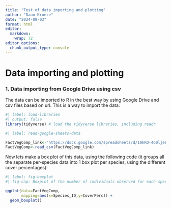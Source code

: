 ```yaml
---
title: "Test of data importing and plotting"
author: "Daan Kroeze"
date: "2024-09-03"
format: html
editor: 
  markdown: 
    wrap: 72
editor_options: 
  chunk_output_type: console
---
```


# Data importing and plotting

### 1. Data importing from Google Drive using csv

The data can be imported to R in the best way by using Google Drive and csv files based on url. This is a way to import the data:

```r
#| label: load-libraries
#| output: false  
library(tidyverse) # load the tidyverse libraries, including readr
```

```r
#| label: read-google-sheets-data

FactVegComp_link<-"https://docs.google.com/spreadsheets/d/10kRO-460ljeLI8S7hg9CY4hNIfFA838X5lLfeLePXPw/pub?gid=684946341&single=true&output=csv"
FactVegComp<-read_csv(FactVegComp_link)
```

Now lets make a box plot of this data, using the following code (it groups all the separate per-species data into 1 box plot per species, using the different cover percentages):

```r
#| label: fig-boxplot
#| fig-cap: Boxplot of the number of individuals observed for each species. 

ggplot(data=FactVegComp, 
       mapping=aes(x=Species_ID,y=CoverPerc)) +
  geom_boxplot()
```